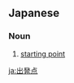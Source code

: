 ==Japanese==
{{ja-kanjitab|しゅつ|はつ|てん|yomi=on|k1=しゅっ|k2=ぱつ}}

===Noun===
{{ja-noun|しゅっぱつてん|kyu=出發點}}

# [[starting point]]

[[ja:出発点]]